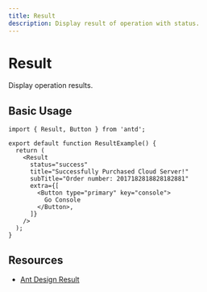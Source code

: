 ```yaml
---
title: Result
description: Display result of operation with status.
---
```


# Result

Display operation results.

## Basic Usage

```tsx
import { Result, Button } from 'antd';

export default function ResultExample() {
  return (
    <Result
      status="success"
      title="Successfully Purchased Cloud Server!"
      subTitle="Order number: 2017182818828182881"
      extra={[
        <Button type="primary" key="console">
          Go Console
        </Button>,
      ]}
    />
  );
}
```

## Resources

- [Ant Design Result](https://ant.design/components/result)
